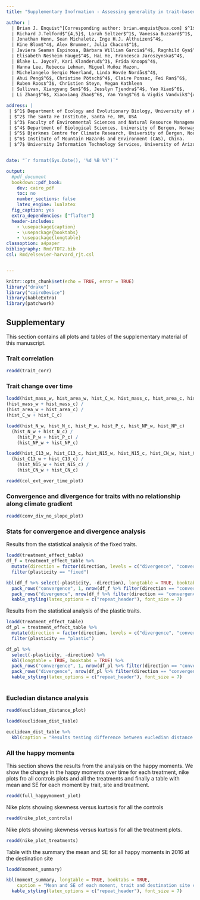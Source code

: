 ```yaml
---
title: "Supplementary Inofrmation - Assessing generality in trait-based ecology and theory by using experimental warming and transplant communities spanning a broad temperature gradient"

author: |
  | Brian J. Enquist^[Corresponding author: brian.enquist@uoa.com] $^1$, Brian S. Maitner$^1$, Aud H. Halbritter$^{4,5}$,
  | Richard J.Telford$^{4,5}$, Lorah Seltzer$^1$, Vanessa Buzzard$^1$,
  | Jonathan Henn, Sean Michaletz, Inge H.J. Althuizen$^4$,
  | Kine Blom$^4$, Alex Brummer, Julia Chacon$^1$,
  | Javiera Seaman Espinosa, Bárbara William Garcia$^4$, Ragnhild Gya$^{4,5}$,
  | Elisabeth Nesheim Hauge$^4$, Hai He, Francesca Jaroszynska$^4$,
  | Blake L. Joyce7, Kari Klanderud$^3$, Frida Knoop$^4$,
  | Hanna Lee, Rebecca Lehman, Miguel Muñoz Mazon,
  | Michelangelo Sergio Moerland, Linda Hovde Nordås$^4$,
  | Ahui Peng$^6$, Christine Pötsch$^4$, Claire Ponsac, Fei Ran$^6$,
  | Ruben Roos$^3$, Christien Steyn, Megan Kathleen
  | Sullivan, Xiangyang Sun$^6$, Jesslyn Tjendra$^4$, Yao Xiao$^6$,
  | Li Zhang$^6$, Xiaoxiang Zhao$^6$, Yan Yang$^6$ & Vigdis Vandvik$^{4,5}$

address: |
 | $^1$ Department of Ecology and Evolutionary Biology, University of Arizona, AZ, USA
 | $^2$ The Santa Fe Institute, Santa Fe, NM, USA
 | $^3$ Faculty of Environmental Sciences and Natural Resource Management, Norwegian University of Life Sciences, Norway,
 | $^4$ Department of Biological Sciences, University of Bergen, Norway,
 | $^5$ Bjerknes Centre for Climate Research, University of Bergen, Norway
 | $^6$ Institute of Mountain Hazards and Environment (CAS), China.
 | $^7$ University Information Technology Services, University of Arizona, AZ, USA


date: "`r format(Sys.Date(), '%d %B %Y')`"

output: 
  #pdf_document
  bookdown::pdf_book:
    dev: cairo_pdf
    toc: no
    number_sections: false
    latex_engine: lualatex
  fig_caption: yes
  extra_dependencies: ["flafter"]
  header-includes:
    - \usepackage{caption}
    - \usepackage{booktabs}
    - \usepackage{longtable}
classoption: a4paper
bibliography: Rmd/TDT2.bib
csl: Rmd/elsevier-harvard_rjt.csl


---
```


```r
knitr::opts_chunk$set(echo = TRUE, error = TRUE)
library("drake")
library("cairoDevice")
library(kableExtra)
library(patchwork)

```

## Supplementary

This section contains all plots and tables of the supplementary material of this manuscript.


### Trait correlation

```r
readd(trait_corr)
```



### Trait change over time

```r
loadd(hist_mass_w, hist_area_w, hist_C_w, hist_mass_c, hist_area_c, hist_C_c)
(hist_mass_w + hist_mass_c) /
(hist_area_w + hist_area_c) /
(hist_C_w + hist_C_c)

```

```r
loadd(hist_N_w, hist_N_c, hist_P_w, hist_P_c, hist_NP_w, hist_NP_c)
  (hist_N_w + hist_N_c) /
    (hist_P_w + hist_P_c) /
    (hist_NP_w + hist_NP_c)
```

```r
loadd(hist_C13_w, hist_C13_c, hist_N15_w, hist_N15_c, hist_CN_w, hist_CN_c)
  (hist_C13_w + hist_C13_c) /
    (hist_N15_w + hist_N15_c) /
    (hist_CN_w + hist_CN_c)
```

<!-- ### Colonization and extinction over time -->

```r
readd(col_ext_over_time_plot)
```


\newpage
### Convergence and divergence for traits with no relationship along climate gradient

```r
readd(conv_div_no_slope_plot)
```


### Stats for convergence and divergence analysis

Results from the statistical analysis of the fixed traits.

```r
loadd(treatment_effect_table)
df_f = treatment_effect_table %>%
  mutate(direction = factor(direction, levels = c("divergence", "convergence"))) %>% 
  filter(plasticity == "fixed")

kbl(df_f %>% select(-plasticity, -direction), longtable = TRUE, booktabs = TRUE) %>%
  pack_rows("convergence", 1, nrow(df_f %>% filter(direction == "convergence"))) %>% 
  pack_rows("divergence", nrow(df_f %>% filter(direction == "convergence")) + 1, nrow(df_f)) %>% 
  kable_styling(latex_options = c("repeat_header"), font_size = 7)

```


Results from the statistical analysis of the plastic traits.

```r
loadd(treatment_effect_table)
df_pl = treatment_effect_table %>%
  mutate(direction = factor(direction, levels = c("divergence", "convergence"))) %>% 
  filter(plasticity == "plastic")

df_pl %>% 
  select(-plasticity, -direction) %>% 
  kbl(longtable = TRUE, booktabs = TRUE) %>%
  pack_rows("convergence", 1, nrow(df_pl %>% filter(direction == "convergence"))) %>% 
  pack_rows("divergence", nrow(df_pl %>% filter(direction == "convergence")) + 1, nrow(df_pl)) %>% 
  kable_styling(latex_options = c("repeat_header"), font_size = 7)
  
```


### Eucledian distance analysis

```r
readd(euclidean_distance_plot)
```


```r
loadd(euclidean_dist_table)

euclidean_dist_table %>%
  kbl(caption = "Results testing difference between eucledian distance for control plots and each treatment at each site between 2012 and 2016.")

```



### All the happy moments

This section shows the results from the analysis on the happy moments.
We show the change in the happy moments over time for each treatment, nike plots fro all controls plots and all the treatments and finally a table with mean and SE for each moment by trait, site and treatment.


```r
readd(full_happymoment_plot)
```


Nike plots showing skewness versus kurtosis for all the controls

```r
readd(nike_plot_controls)
```


Nike plots showing skewness versus kurtosis for all the treatment plots.

```r
readd(nike_plot_treatments)
```


Table with the summary the mean and SE for all happy moments in 2016 at the destination site


```r
loadd(moment_summary)

kbl(moment_summary, longtable = TRUE, booktabs = TRUE,
    caption = "Mean and SE of each moment, trait and destination site combinaiton in 2016.") %>%
  kable_styling(latex_options = c("repeat_header"), font_size = 7)
  
```

